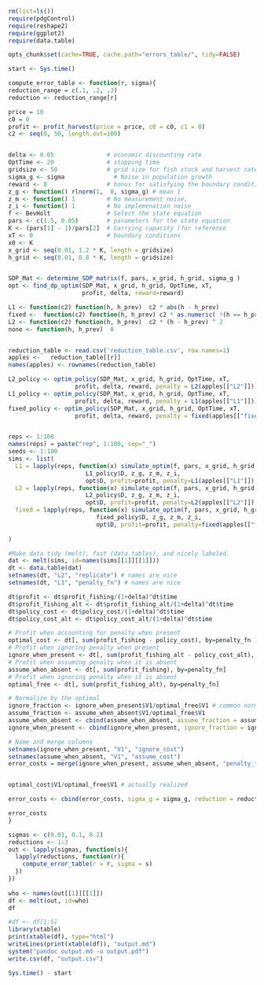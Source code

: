 
``` r
rm(list=ls())
require(pdgControl)
require(reshape2)
require(ggplot2)
require(data.table)
```


```r
opts_chunk$set(cache=TRUE, cache.path="errors_table/", tidy=FALSE)
```

```r
start <- Sys.time()
```

``` r
compute_error_table <- function(r, sigma){
reduction_range = c(.1, .2, .3)
reduction <- reduction_range[r]

price = 10
c0 = 0
profit <- profit_harvest(price = price, c0 = c0, c1 = 0)
c2 <- seq(0, 50, length.out=100)


delta <- 0.05               # economic discounting rate
OptTime <- 20               # stopping time
gridsize <- 50              # grid size for fish stock and harvest rate (discretized population)
sigma_g <- sigma              # Noise in population growth
reward <- 0                 # bonus for satisfying the boundary condition
z_g <- function() rlnorm(1,  0, sigma_g) # mean 1
z_m <- function() 1         # No measurement noise, 
z_i <- function() 1         # No implemenation noise
f <- BevHolt                # Select the state equation
pars <- c(1.5, 0.05)        # parameters for the state equation
K <- (pars[1] - 1)/pars[2]  # Carrying capacity (for reference 
xT <- 0                     # boundary conditions
x0 <- K
x_grid <- seq(0.01, 1.2 * K, length = gridsize)  
h_grid <- seq(0.01, 0.8 * K, length = gridsize)  


SDP_Mat <- determine_SDP_matrix(f, pars, x_grid, h_grid, sigma_g )
opt <- find_dp_optim(SDP_Mat, x_grid, h_grid, OptTime, xT, 
                     profit, delta, reward=reward)

L1 <- function(c2) function(h, h_prev)  c2 * abs(h - h_prev) 
fixed <-  function(c2) function(h, h_prev) c2 * as.numeric( !(h == h_prev) )
L2 <- function(c2) function(h, h_prev)  c2 * (h - h_prev) ^ 2
none <- function(h, h_prev)  0


reduction_table <- read.csv('reduction_table.csv', row.names=1)
apples <-   reduction_table[[r]]
names(apples) <- rownames(reduction_table)

L2_policy <- optim_policy(SDP_Mat, x_grid, h_grid, OptTime, xT, 
                   profit, delta, reward, penalty = L2(apples[["L2"]]))
L1_policy <- optim_policy(SDP_Mat, x_grid, h_grid, OptTime, xT, 
                   profit, delta, reward, penalty = L1(apples[["L1"]]))
fixed_policy <- optim_policy(SDP_Mat, x_grid, h_grid, OptTime, xT, 
                   profit, delta, reward, penalty = fixed(apples[["fixed"]]))


reps <- 1:100
names(reps) = paste("rep", 1:100, sep="_")
seeds <- 1:100
sims <- list(
  L1 = lapply(reps, function(x) simulate_optim(f, pars, x_grid, h_grid, x0, 
                      L1_policy$D, z_g, z_m, z_i, 
                      opt$D, profit=profit, penalty=L1(apples[["L1"]]), seed=seeds[x])), 
  L2 = lapply(reps, function(x) simulate_optim(f, pars, x_grid, h_grid, x0, 
                      L2_policy$D, z_g, z_m, z_i, 
                      opt$D, profit=profit, penalty=L2(apples[["L2"]]), seed=seeds[x])),
  fixed = lapply(reps, function(x) simulate_optim(f, pars, x_grid, h_grid, x0, 
                         fixed_policy$D, z_g, z_m, z_i, 
                         opt$D, profit=profit, penalty=fixed(apples[["fixed"]]), seed=seeds[x]))
  
)

#Make data tidy (melt), fast (data.tables), and nicely labeled.
dat <- melt(sims, id=names(sims[[1]][[1]]))  
dt <- data.table(dat)
setnames(dt, "L2", "replicate") # names are nice
setnames(dt, "L1", "penalty_fn") # names are nice

dt$profit <- dt$profit_fishing/(1+delta)^dt$time
dt$profit_fishing_alt <- dt$profit_fishing_alt/(1+delta)^dt$time
dt$policy_cost <- dt$policy_cost/(1+delta)^dt$time
dt$policy_cost_alt <- dt$policy_cost_alt/(1+delta)^dt$time

# Profit when accounting for penalty when present
optimal_cost <- dt[, sum(profit_fishing - policy_cost), by=penalty_fn ] 
# Profit when ignoring penalty when present
ignore_when_present <- dt[, sum(profit_fishing_alt - policy_cost_alt), by=penalty_fn] 
# Profit when assuming penalty when it is absent
assume_when_absent <- dt[, sum(profit_fishing), by=penalty_fn]
# Profit when ignoring penalty when it is absent
optimal_free <- dt[, sum(profit_fishing_alt), by=penalty_fn]

# Normalize by the optimal 
ignore_fraction <- ignore_when_present$V1/optimal_free$V1 # common normalization
assume_fraction <- assume_when_absent$V1/optimal_free$V1
assume_when_absent <- cbind(assume_when_absent, assume_fraction = assume_fraction, normalize_optimal_free=optimal_free$V1, normalize_optimal_cost = optimal_cost$V1)
ignore_when_present <- cbind(ignore_when_present, ignore_fraction = ignore_fraction)

# Name and merge columns
setnames(ignore_when_present, "V1", "ignore_cost")
setnames(assume_when_absent, "V1", "assume_cost")
error_costs = merge(ignore_when_present, assume_when_absent, "penalty_fn")


optimal_cost$V1/optimal_free$V1 # actually realized 

error_costs <- cbind(error_costs, sigma_g = sigma_g, reduction = reduction)

error_costs 
}

```

```r
sigmas <- c(0.01, 0.1, 0.2)
reductions <- 1:3
out <- lapply(sigmas, function(s){
  lapply(reductions, function(r){
    compute_error_table(r = r, sigma = s)    
  })
})
       
who <- names(out[[1]][[1]])
df <- melt(out, id=who)              
df
```

```r
#df <- df[1:5]
library(xtable)
print(xtable(df), type="html")
writeLines(print(xtable(df)), "output.md")
system("pandoc output.md -o output.pdf")
write.csv(df, "output.csv")
```

```r
Sys.time() - start 
```
